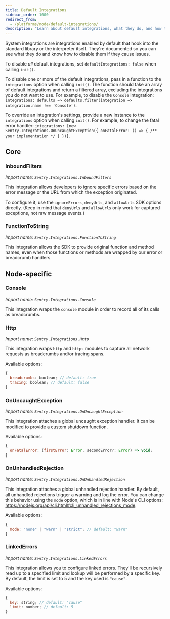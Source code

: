 ```yaml
---
title: Default Integrations
sidebar_order: 1000
redirect_from:
  - /platforms/node/default-integrations/
description: "Learn about default integrations, what they do, and how they hook into the standard library or the interpreter itself."
---
```


System integrations are integrations enabled by default that hook into the
standard library or the interpreter itself. They're documented so you can see
what they do and know how to disable them if they cause issues.

To disable _all_ default integrations, set `defaultIntegrations: false` when calling `init()`.

To disable one or more of the default integrations, pass in a function to the
`integrations` option when calling `init()`. The function should take an array
of default integrations and return a filtered array, excluding the integrations
you do not want to use.
For example, to disable the `Console` integration:
`integrations: defaults => defaults.filter(integration => integration.name !== 'Console')`.

To override an integration's settings, provide a new instance to the `integrations` option when calling `init()`.
For example, to change the fatal error handler:
`integrations: [new Sentry.Integrations.OnUncaughtException({ onFatalError: () => { /** your implementation */ } })]`.

## Core

### InboundFilters

_Import name: `Sentry.Integrations.InboundFilters`_

This integration allows developers to ignore specific errors based on the error message or the URL from which the exception originated.

To configure it, use the `ignoreErrors`, `denyUrls`, and `allowUrls` SDK options directly.
(Keep in mind that `denyUrls` and `allowUrls` only work for captured exceptions, not raw message events.)

### FunctionToString

_Import name: `Sentry.Integrations.FunctionToString`_

This integration allows the SDK to provide original function and method names, even when those functions or methods
are wrapped by our error or breadcrumb handlers.

## Node-specific

### Console

_Import name: `Sentry.Integrations.Console`_

This integration wraps the `console` module in order to record all of its calls as breadcrumbs.

### Http

_Import name: `Sentry.Integrations.Http`_

This integration wraps `http` and `https` modules to capture all network requests as breadcrumbs and/or tracing spans.

Available options:

```js
{
  breadcrumbs: boolean; // default: true
  tracing: boolean; // default: false
}
```

### OnUncaughtException

_Import name: `Sentry.Integrations.OnUncaughtException`_

This integration attaches a global uncaught exception handler. It can be modified to provide a custom shutdown function.

Available options:

```js
{
  onFatalError: (firstError: Error, secondError?: Error) => void;
}
```

### OnUnhandledRejection

_Import name: `Sentry.Integrations.OnUnhandledRejection`_

This integration attaches a global unhandled rejection handler. By default, all unhandled rejections trigger a warning and log the error. You can change this behavior using the `mode` option, which is in line with Node's CLI options: https://nodejs.org/api/cli.html#cli_unhandled_rejections_mode.

Available options:

```js
{
  mode: "none" | "warn" | "strict"; // default: "warn"
}
```

### LinkedErrors

_Import name: `Sentry.Integrations.LinkedErrors`_

This integration allows you to configure linked errors. They'll be recursively read up to a specified limit and lookup will be performed by a specific key. By default, the limit is set to 5 and the key used is `"cause"`.

Available options:

```js
{
  key: string; // default: "cause"
  limit: number; // default: 5
}
```
